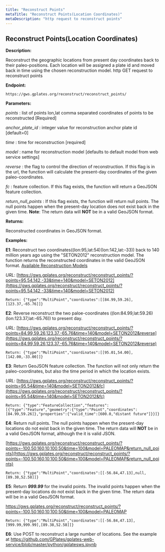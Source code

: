 ```yaml
---
title: "Reconstruct Points"
metaTitle: "Reconstruct Points(Location Coordinates)"
metaDescription: "http request to reconstruct points"
---
```


## Reconstruct Points(Location Coordinates)

**Description:**

Reconstruct the geographic locations from present day coordinates back to their paleo-positions. 
Each location will be assigned a plate id and moved back in time using the chosen reconstruction model.
http GET request to reconstruct points

**Endpoint:**
    
    https://gws.gplates.org/reconstruct/reconstruct_points/
    
**Parameters:**

*points* : list of points lon,lat comma separated coordinates of points to be reconstructed [Required]

*anchor_plate_id* : integer value for reconstruction anchor plate id [default=0]

*time* : time for reconstruction [required]

*model* : name for reconstruction model [defaults to default model from web service settings]

*reverse* : the flag to control the direction of reconstruction. If this flag is in the url, 
the function will calculate the present-day coordinates of the given paleo-coordinates.

*fc* : feature collection. If this flag exists, the function will return a GeoJSON feature collection.

*return_null_points* : If this flag exists, the function will return null points. 
The null points happen when the present-day location does not exist back in the given time. 
**Note**: The return data will **NOT** be in a valid GeoJSON format.

**Returns:**

Reconstructed coordinates in GeoJSON format.

**Examples:**

**E1**: Reconstruct two coordinates((lon:95,lat:54)(lon:142,lat:-33)) back to 140 million years ago using the "SETON2012" reconstruction model. 
The function returns the reconstructed coordinates in the valid GeoJSON format. 
[Available Reconstruction Models](/reconstruction-models) 

_URL_: [https://gws.gplates.org/reconstruct/reconstruct_points/?points=95,54,142,-33&time=140&model=SETON2012](https://gws.gplates.org/reconstruct/reconstruct_points/?points=95,54,142,-33&time=140&model=SETON2012)

    Return: {"type":"MultiPoint","coordinates":[[84.99,59.26],[123.37,-65.76]]}

**E2**: Reverse reconstruct the two paloe-coordinates ((lon:84.99,lat:59.26)(lon:123.37,lat:-65.76)) to present day.

_URL_: [https://gws.gplates.org/reconstruct/reconstruct_points/?points=84.99,59.26,123.37,-65.76&time=140&model=SETON2012&reverse](https://gws.gplates.org/reconstruct/reconstruct_points/?points=84.99,59.26,123.37,-65.76&time=140&model=SETON2012&reverse)

    Return: {"type":"MultiPoint","coordinates":[[95.01,54.00],[142.00,-33.00]]}

**E3**: Return GeoJSON feature collection. The function will not only return the paleo-coordinates, but also the  time period in which the location exists. 

_URL_: [https://gws.gplates.org/reconstruct/reconstruct_points/?points=95,54&time=140&model=SETON2012&fc](https://gws.gplates.org/reconstruct/reconstruct_points/?points=95,54&time=140&model=SETON2012&fc)

    Return: {"type":"FeatureCollection","features":[{"type":"Feature","geometry":{"type":"Point","coordinates":[84.99,59.26]},"properties":{"valid_time":[600.0,"distant future"]}}]}

**E4**: Return null points. The null points happen when the present-day locations do not exist back in the given time. 
The return data will **NOT** be in a valid GeoJSON format, although the it is valid JSON. 

[https://gws.gplates.org/reconstruct/reconstruct_points/?points=-100,50,160,10,100,50&time=100&model=PALEOMAP&return_null_points](https://gws.gplates.org/reconstruct/reconstruct_points/?points=-100,50,160,10,100,50&time=100&model=PALEOMAP&return_null_points)

    Return: {"type":"MultiPoint","coordinates":[[-56.84,47.13],null,[89.38,52.58]]}

**E5**: Return ***999.99*** for the invalid points. The invalid points happen when the present-day locations do not exist back in the given time. 
The return data will be in a valid GeoJSON format. 

https://gws.gplates.org/reconstruct/reconstruct_points/?points=-100,50,160,10,100,50&time=100&model=PALEOMAP

    Return: {"type":"MultiPoint","coordinates":[[-56.84,47.13],[999.99,999.99],[89.38,52.58]]}

**E6**: Use POST to reconstruct a large number of locations. See the example at https://github.com/GPlates/gplates-web-service/blob/master/python/gplatesws.ipynb